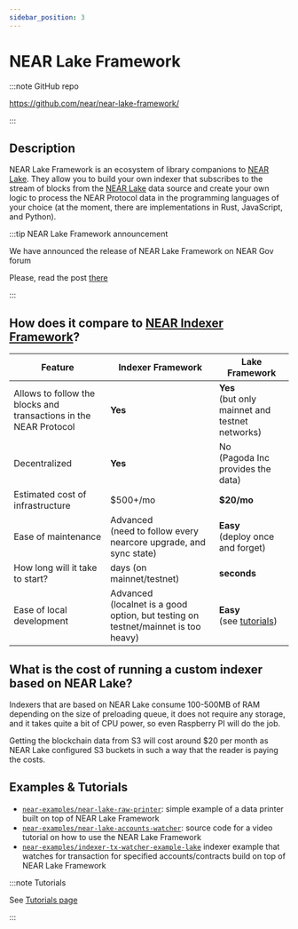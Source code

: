 ```yaml
---
sidebar_position: 3
---
```


# NEAR Lake Framework

:::note GitHub repo

https://github.com/near/near-lake-framework/

:::

## Description

NEAR Lake Framework is an ecosystem of library companions to [NEAR Lake](./near-lake-indexer). They allow you to build your own indexer that subscribes to the stream of blocks from the [NEAR Lake](./near-lake-indexer) data source and create your own logic to process the NEAR Protocol data in the programming languages of your choice (at the moment, there are implementations in Rust, JavaScript, and Python).

:::tip NEAR Lake Framework announcement

We have announced the release of NEAR Lake Framework on NEAR Gov forum

Please, read the post [there](https://gov.near.org/t/announcement-near-lake-framework-brand-new-word-in-indexer-building-approach/17668)

:::


## How does it compare to [NEAR Indexer Framework](./near-indexer-framework)?

Feature | Indexer Framework | Lake Framework
------- | ----------------- | --------------
Allows to follow the blocks and transactions in the NEAR Protocol | **Yes** | **Yes**<br />(but only mainnet and testnet networks)
Decentralized | **Yes** | No<br />(Pagoda Inc provides the data)
Estimated cost of infrastructure | $500+/mo | **$20/mo**
Ease of maintenance | Advanced<br />(need to follow every nearcore upgrade, and sync state) | **Easy**<br />(deploy once and forget)
How long will it take to start? | days (on mainnet/testnet) | **seconds**
Ease of local development | Advanced<br />(localnet is a good option, but testing on testnet/mainnet is too heavy) | **Easy**<br />(see [tutorials](/tutorials/intro))


## What is the cost of running a custom indexer based on NEAR Lake?

Indexers that are based on NEAR Lake consume 100-500MB of RAM depending on the size of preloading queue, it does not require any storage, and it takes quite a bit of CPU power, so even Raspberry PI will do the job.

Getting the blockchain data from S3 will cost around $20 per month as NEAR Lake configured S3 buckets in such a way that the reader is paying the costs.


## Examples & Tutorials

- [`near-examples/near-lake-raw-printer`](https://github.com/near-examples/near-lake-raw-printer): simple example of a data printer built on top of NEAR Lake Framework
- [`near-examples/near-lake-accounts-watcher`](https://github.com/near-examples/near-lake-accounts-watcher): source code for a video tutorial on how to use the NEAR Lake Framework
- [`near-examples/indexer-tx-watcher-example-lake`](https://github.com/near-examples/indexer-tx-watcher-example-lake) indexer example that watches for transaction for specified accounts/contracts build on top of NEAR Lake Framework

:::note Tutorials

See [Tutorials page](/tutorials/intro)

:::
